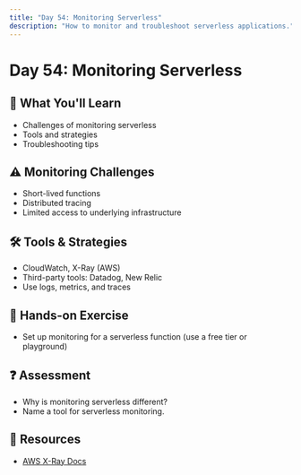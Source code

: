 ```yaml
---
title: "Day 54: Monitoring Serverless"
description: "How to monitor and troubleshoot serverless applications."
---
```


# Day 54: Monitoring Serverless

## 🎯 What You'll Learn

- Challenges of monitoring serverless
- Tools and strategies
- Troubleshooting tips

## ⚠️ Monitoring Challenges

- Short-lived functions
- Distributed tracing
- Limited access to underlying infrastructure

## 🛠️ Tools & Strategies

- CloudWatch, X-Ray (AWS)
- Third-party tools: Datadog, New Relic
- Use logs, metrics, and traces

## 📝 Hands-on Exercise

- Set up monitoring for a serverless function (use a free tier or playground)

## ❓ Assessment

- Why is monitoring serverless different?
- Name a tool for serverless monitoring.

## 🔗 Resources

- [AWS X-Ray Docs](https://docs.aws.amazon.com/xray/latest/devguide/aws-xray.html)
